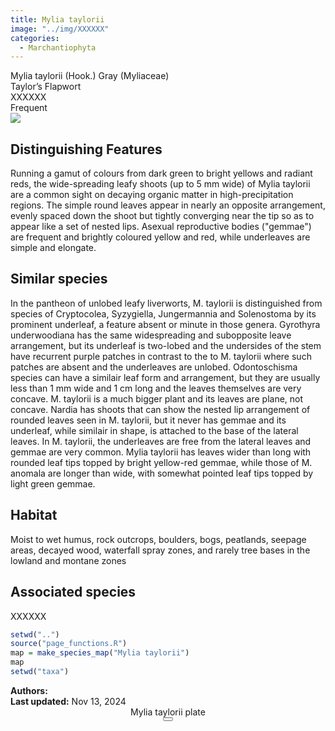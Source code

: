 ```yaml
---
title: Mylia taylorii
image: "../img/XXXXXX"
categories:
  - Marchantiophyta
---
```


<div class="info-panel">
 <div class="info-top">
  <div class="taxon-scientific"><span class="taxon-name">Mylia taylorii</span> <span class="taxon-authority">(Hook.) Gray</span> <span class="taxon-family">(Myliaceae)</span></div>
  <div class="taxon-common">Taylor's Flapwort</div>
 </div>
 <div class="info-bottom">
  <div class="taxon-qnd">XXXXXX</div>
  <div class="taxon-abundance">Frequent</div>
 </div>
</div>
<div class="imerss-content-frame">
 <div class="imerss-image-header">
  <div class="imerss-image-holder imerss-column-left" data-toggle="tooltip" style="background-image: url(../img/XXXXXX)" title="XXXXXX">
  </div>

  <div class="imerss-image-holder imerss-column-right" data-toggle="tooltip" style="background-image: url(../img/XXXXXX)" title="XXXXXX">
  </div>
 
 </div>
 <div class="imerss-content-lower">
  <div class="imerss-column-left">
  <div class="tab-microscope" data-micromodal-trigger="modal-plate">
  <img src="../img/bryo guide microscope.png"/>
  </div>

<h2>Distinguishing Features</h2>

Running a gamut of colours from dark green to bright yellows and radiant reds, the wide-spreading leafy shoots (up to 5 mm wide) of Mylia taylorii are a common sight on decaying organic matter in high-precipitation regions. The simple round leaves appear in nearly an opposite arrangement, evenly spaced down the shoot but tightly converging near the tip so as to appear like a set of nested lips. Asexual reproductive bodies (&quot;gemmae&quot;) are frequent and brightly coloured yellow and red, while underleaves are simple and elongate. 

<h2>Similar species</h2>

In the pantheon of unlobed leafy liverworts, M. taylorii is distinguished from species of Cryptocolea, Syzygiella, Jungermannia and Solenostoma by its prominent underleaf, a feature absent or minute in those genera. Gyrothyra underwoodiana has the same widespreading and subopposite leave arrangement, but its underleaf is two-lobed and the undersides of the stem have recurrent purple patches in contrast to the to M. taylorii where such patches are absent and the underleaves are unlobed. Odontoschisma species can have a similair leaf form and arrangement, but they are usually less than 1 mm wide and 1 cm long and the leaves themselves are very concave. M. taylorii is a much bigger plant and its leaves are plane, not concave. Nardia has shoots that can show the nested lip arrangement of rounded leaves seen in M. taylorii, but it never has gemmae and its underleaf, while similair in shape, is attached to the base of the lateral leaves. In M. taylorii, the underleaves are free from the lateral leaves and gemmae are very common. Mylia taylorii has leaves wider than long with rounded leaf tips topped by bright yellow-red gemmae, while those of M. anomala are longer than wide, with somewhat pointed leaf tips topped by light green gemmae. 

<h2>Habitat</h2>

Moist to wet humus, rock outcrops, boulders, bogs, peatlands, seepage areas, decayed wood, waterfall spray zones, and rarely tree bases in the lowland and montane zones

<h2>Associated species</h2>

XXXXXX
</div>

<div class="imerss-column-right">

<div class="imerss-image-holder imerss-column-right" data-toggle="tooltip" style="background-image: url(../img/XXXXX)" title="XXXXX">
</div>

<div class="imerss-map-holder">
```r
setwd("..")
source("page_functions.R")
map = make_species_map("Mylia taylorii")
map
setwd("taxa")
```
</div>

</div>

</div>
</div>

<div class="taxon-footer">
 <div class="taxon-authors"><b>Authors:</b> <span></span></div>
 <div class="taxon-update"><b>Last updated:</b> <span>Nov 13, 2024</span></div>
</div>

<div class="modal micromodal-slide" id="modal-plate" aria-hidden="true">
 <div class="modal__overlay" tabindex="-1" data-micromodal-close>
  <div class="modal__container" role="dialog" aria-modal="true" aria-labelledby="modal-plate-title" >
   <header class="modal__header">
   <div class="modal__title" id="modal-plate-title">
  Mylia taylorii plate
   </div>
   <button class="modal__close" aria-label="Close" data-micromodal-close></button>
   </header>
  <div class="modal__content" id="modal-plate-content">
   <div class="imerss-image-holder" data-toggle="tooltip" style="background-image: url(../img/XXXXX)" title="XXXXX">
  </div>
  </div>
  </div>
 </div>
</div>

<script src="../js/micromodal.min.js"></script>
<link href="../css/style-taxon.css" rel="stylesheet">
<link href="../css/micromodal.css" rel="stylesheet">

<script>
MicroModal.init();
</script>

